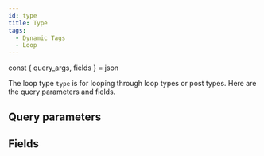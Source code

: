 ```yaml
---
id: type
title: Type
tags:
  - Dynamic Tags
  - Loop
---
```


const { query_args, fields } = json

The loop type `type` is for looping through loop types or post types. Here are the query parameters and fields.

## Query parameters

<QueryArgsList args={query_args} />

## Fields

<FieldsList fields={fields} />
